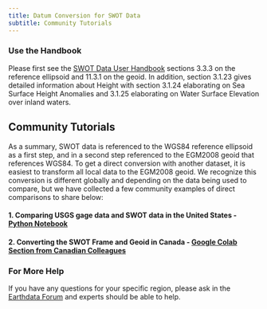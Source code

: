 ```yaml
---
title: Datum Conversion for SWOT Data
subtitle: Community Tutorials
---
```


### Use the Handbook

Please first see the [SWOT Data User Handbook](https://archive.podaac.earthdata.nasa.gov/podaac-ops-cumulus-docs/web-misc/swot_mission_docs/D-109532_SWOT_UserHandbook_20240502.pdf?_ga=2.76536725.1816513343.1724259518-1354658737.1715875596) sections 3.3.3 on the reference ellipsoid and 11.3.1 on the geoid. In addition, section 3.1.23 gives detailed information about Height with section 3.1.24 elaborating on Sea Surface Height Anomalies and 3.1.25 elaborating on Water Surface Elevation over inland waters.

## Community Tutorials

As a summary, SWOT data is referenced to the WGS84 reference ellipsoid as a first step, and in a second step referenced to the EGM2008 geoid that references WGS84. To get a direct conversion with another dataset, it is easiest to transform all local data to the EGM2008 geoid. We recognize this conversion is different globally and depending on the data being used to compare, but we have collected a few community examples of direct comparisons to share below:

#### 1. Comparing **USGS gage** data and SWOT data in the **United States** - [Python Notebook](../notebooks/datasets/SWOT_USGS_Comparison.ipynb)

#### 2. Converting the SWOT Frame and Geoid in **Canada** - [Google Colab Section from Canadian Colleagues](https://colab.research.google.com/drive/1we0a24gBKbs-CFMVBfRIUm4SSW8RdwmA#scrollTo=cu09EYYRxxd4)

### For More Help

If you have any questions for your specific region, please ask in the [Earthdata Forum](https://forum.earthdata.nasa.gov/viewforum.php?f=7) and experts should be able to help.
